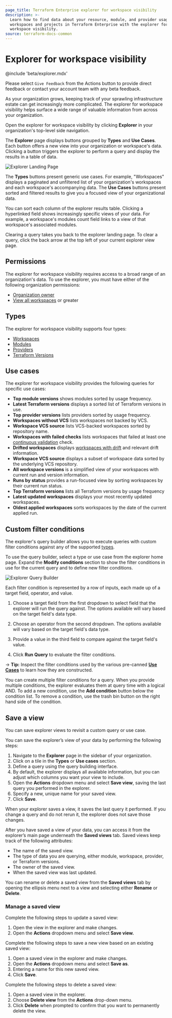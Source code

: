 ```yaml
---
page_title: Terraform Enterprise explorer for workspace visibility
description: >-
  Learn how to find data about your resource, module, and provider usage across
  workspaces and projects in Terraform Enterprise with the explorer for
  workspace visibility.
source: terraform-docs-common
---
```


# Explorer for workspace visibility

<!-- BEGIN: TFEnterprise:only name:explorer -->
@include 'beta/explorer.mdx'

<Note>

Please select `Give Feedback` from the Actions button to provide direct feedback or contact your account team with any beta feedback.

</Note>
<!-- END: TFEnterprise:only name:explorer -->

As your organization grows, keeping track of your sprawling infrastructure estate can get increasingly more complicated. The explorer for workspace visibility helps surface a wide range of valuable information from across your organization.

Open the explorer for workspace visibility by clicking **Explorer** in your organization's top-level side navigation.

The **Explorer** page displays buttons grouped by **Types** and **Use Cases**. Each button offers a new view into your organization or workspace's data. Clicking a button triggers the explorer to perform a query and display the results in a table of data.

![Explorer Landing Page](/img/docs/terraform-cloud-explorer-landing-page.png)

The **Types** buttons present generic use cases. For example, "Workspaces" displays a paginated and unfiltered list of your organization's workspaces and each workspace's accompanying data. The **Use Cases** buttons present sorted and filtered results to give you a focused view of your organizational data.

You can sort each column of the explorer results table. Clicking a hyperlinked field shows increasingly specific views of your data. For example, a workspace's modules count field links to a view of that workspace's associated modules.

Clearing a query takes you back to the explorer landing page. To clear a query, click the back arrow at the top left of your current explorer view page.

## Permissions

The explorer for workspace visibility requires access to a broad range of an organization's data. To use the explorer, you must have either of the following organization permissions:

-   [Organization owner](/terraform/enterprise/users-teams-organizations/permissions#organization-owners)
-   [View all workspaces](/terraform/enterprise/users-teams-organizations/permissions#view-all-workspaces) or greater

## Types

The explorer for workspace visibility supports four types:

-   [Workspaces](/terraform/enterprise/workspaces)
-   [Modules](/terraform/language/modules)
-   [Providers](/terraform/language/providers)
-   [Terraform Versions](/terraform/language/upgrade-guides#upgrading-to-terraform-v1-4)

## Use cases

The explorer for workspace visibility provides the following queries for specific use cases:

-   **Top module versions** shows modules sorted by usage frequency.
-   **Latest Terraform versions** displays a sorted list of Terraform versions in use.
-   **Top provider versions** lists providers sorted by usage frequency.
-   **Workspaces without VCS** lists workspaces not backed by VCS.
-   **Workspace VCS source** lists VCS-backed workspaces sorted by repository name.
-   **Workspaces with failed checks** lists workspaces that failed at least one [continuous validation](/terraform/enterprise/workspaces/health#continuous-validation) check.
-   **Drifted workspaces** displays [workspaces with drift](/terraform/enterprise/workspaces/health#drift-detection) and relevant drift information.
-   **Workspace VCS source** displays a subset of workspace data sorted by the underlying VCS repository.
-   **All workspace versions** is a simplified view of your workspaces with current run and version information.
-   **Runs by status** provides a run-focused view by sorting workspaces by their current run status.
-   **Top Terraform versions** lists all Terraform versions by usage frequency
-   **Latest updated workspaces** displays your most recently updated workspaces.
-   **Oldest applied workspaces** sorts workspaces by the date of the current applied run.

## Custom filter conditions

The explorer's query builder allows you to execute queries with custom filter conditions against any of the supported [types](#types).

To use the query builder, select a type or use case from the explorer home page. Expand the **Modify conditions** section to show the filter conditions in use for the current query and to define new filter conditions.

![Explorer Query Builder](/img/docs/query-builder.png)

Each filter condition is represented by a row of inputs, each made up of a target field, operator, and value.

1.  Choose a target field from the first dropdown to select field that the explorer will run the query against. The options available will vary based on the target field's data type.

2.  Choose an operator from the second dropdown. The options available will vary based on the target field's data type.

3.  Provide a value in the third field to compare against the target field's value.

4.  Click **Run Query** to evaluate the filter conditions.

-> **Tip:** Inspect the filter conditions used by the various pre-canned [**Use Cases**](#use-cases) to learn how they are constructed.

You can create multiple filter conditions for a query. When you provide multiple conditions, the explorer evaluates them at query time with a logical AND. To add a new condition, use the **Add condition** button below the condition list. To remove a condition, use the trash bin button on the right hand side of the condition.

## Save a view

You can save explorer views to revisit a custom query or use case.

You can save the explorer’s view of your data by performing the following steps:

1.  Navigate to the **Explorer** page in the sidebar of your organization.
2.  Click on a tile in the **Types** or **Use cases** section.
3.  Define a query using the query building interface.
4.  By default, the explorer displays all available information, but you can adjust which columns you want your view to include.
5.  Open the **Actions** dropdown menu and select **Save view**, saving the last query you performed in the explorer.
6.  Specify a new, unique name for your saved view.
7.  Click **Save**.

When your explorer saves a view, it saves the last query it performed. If you change a query and do not rerun it, the explorer does not save those changes.

After you have saved a view of your data, you can access it from the explorer’s main page underneath the **Saved views** tab. Saved views keep track of the following attributes:

-   The name of the saved view.
-   The type of data you are querying, either module, workspace, provider, or Terraform versions.
-   The owner of the saved view.
-   When the saved view was last updated.

You can rename or delete a saved view from the **Saved views** tab by opening the ellipsis menu next to a view and selecting either **Rename** or **Delete**.

### Manage a saved view

Complete the following steps to update a saved view:

1.  Open the view in the explorer and make changes.
2.  Open the **Actions** dropdown menu and select **Save view.**

Complete the following steps to save a new view based on an existing saved view:

1.  Open a saved view in the explorer and make changes.
2.  Open the **Actions** dropdown menu and select **Save as**.
3.  Entering a name for this new saved view.
4.  Click **Save**.

Complete the following steps to delete a saved view:

1.  Open a saved view in the explorer.
2.  Choose  **Delete view** from the **Actions** drop-down menu.
3.  Click **Delete** when prompted to confirm that you want to permanently delete the view.
